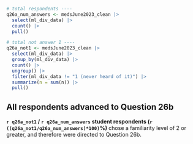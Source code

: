```r
# total respondents ----
q26a_num_answers <- medsJune2023_clean |>
  select(ml_div_data) |>
  count() |>
  pull()

# total not answer 1 ----
q26a_not1 <- medsJune2023_clean |>
  select(ml_div_data) |>
  group_by(ml_div_data) |>
  count() |>
  ungroup() |>
  filter(ml_div_data != "1 (never heard of it)") |>
  summarize(n = sum(n)) |>
  pull()
```

::: {.callout-note}
## All respondents advanced to Question 26b
**`r q26a_not1` / `r q26a_num_answers` student respondents (`r ((q26a_not1/q26a_num_answers)*100)`%)** chose a familiarity level of 2 or greater, and therefore were directed to Question 26b.
:::